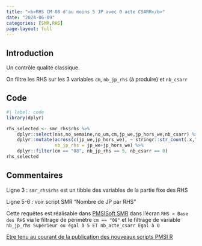 ```yaml
---
title: "<b>RHS CM 08 d'au moins 5 JP avec 0 acte CSARR</b>"
date: "2024-06-09"
categories: [SMR,RHS]
page-layout: full
---
```


## Introduction  

Un contrôle qualité classique.  

On filtre les RHS sur les 3 variables `cm`, `nb_jp_rhs` (à produire) et `nb_csarr`

## Code  

```r
#| label: code
library(dplyr)

rhs_selected <- smr_rhs$rhs %>% 
    dplyr::select(nas,no_semaine,no_um,cm,jp_we,jp_hors_we,nb_csarr) %>% 
    dplyr::mutate(across(c(jp_we,jp_hors_we), ~ stringr::str_count(.x,"1")),
                  nb_jp_rhs = jp_we+jp_hors_we) %>% 
    dplyr::filter(cm == "08", nb_jp_rhs == 5, nb_csarr == 0)
rhs_selected
```

## Commentaires  

Ligne 3 : `smr_rhs$rhs` est un tibble des variables de la partie fixe des RHS  

Ligne 5-6 : voir script SMR "Nombre de JP par RHS"  

Cette requêtes est réalisable dans [PMSISoft SMR](https://www.pmsisoft.com/acces_pmsisoft_ssr){target="_blank"} dans l'écran `RHS > Base des RHS` via le filtrage de périmètre `cm == "08"` et le filtrage de variable `nb_jp_rhs Supérieur ou égal à 5 ET nb_acte_csarr Egal à 0`  

[Etre tenu au courant de la publication des nouveaux scripts PMSI R](http://www.lespmsi.com/scripts-pmsi-r/){target="_blank"}  

